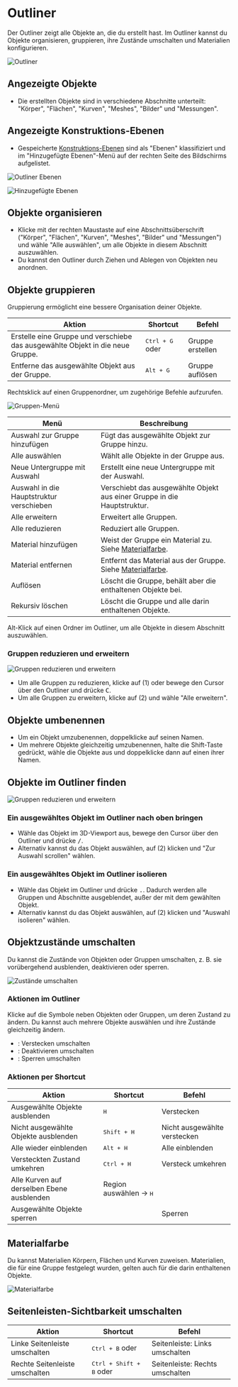 # Outliner

Der Outliner zeigt alle Objekte an, die du erstellt hast. Im Outliner kannst du Objekte organisieren, gruppieren, ihre Zustände umschalten und Materialien konfigurieren.

![Outliner](/img/outliner-001.png)

## Angezeigte Objekte

- Die erstellten Objekte sind in verschiedene Abschnitte unterteilt: "Körper", "Flächen", "Kurven", "Meshes", "Bilder" und "Messungen".

## Angezeigte Konstruktions-Ebenen

- Gespeicherte [Konstruktions-Ebenen](/construction-plane) sind als "Ebenen" klassifiziert und im "Hinzugefügte Ebenen"-Menü auf der rechten Seite des Bildschirms aufgelistet.

![Outliner Ebenen](/img/construction-plane-saved.png)   

![Hinzugefügte Ebenen](/img/construction-plane-menu.png)   

## Objekte organisieren

- Klicke mit der rechten Maustaste auf eine Abschnittsüberschrift ("Körper", "Flächen", "Kurven", "Meshes", "Bilder" und "Messungen") und wähle "Alle auswählen", um alle Objekte in diesem Abschnitt auszuwählen.
- Du kannst den Outliner durch Ziehen und Ablegen von Objekten neu anordnen.

## Objekte gruppieren

Gruppierung ermöglicht eine bessere Organisation deiner Objekte.

| Aktion | Shortcut | Befehl |
| --------------------------- | ------------------------------- | ------------------ |
| Erstelle eine Gruppe und verschiebe das ausgewählte Objekt in die neue Gruppe. | <kbd>Ctrl + G</kbd> oder <ButtonIcon type="outliner-gruop-icon" /> | Gruppe erstellen |
| Entferne das ausgewählte Objekt aus der Gruppe. | <kbd>Alt + G</kbd> | Gruppe auflösen |

Rechtsklick auf einen Gruppenordner, um zugehörige Befehle aufzurufen.

![Gruppen-Menü](/img/outliner-group-objects-menu.png)

| Menü | Beschreibung |
| -------------------------------- | ------------------------------------------------------------- |
| Auswahl zur Gruppe hinzufügen | Fügt das ausgewählte Objekt zur Gruppe hinzu. |
| Alle auswählen | Wählt alle Objekte in der Gruppe aus. |
| Neue Untergruppe mit Auswahl | Erstellt eine neue Untergruppe mit der Auswahl. |
| Auswahl in die Hauptstruktur verschieben | Verschiebt das ausgewählte Objekt aus einer Gruppe in die Hauptstruktur. |
| Alle erweitern | Erweitert alle Gruppen. |
| Alle reduzieren | Reduziert alle Gruppen. |
| Material hinzufügen | Weist der Gruppe ein Material zu. Siehe [Materialfarbe](#materialfarbe). |
| Material entfernen | Entfernt das Material aus der Gruppe. Siehe [Materialfarbe](#materialfarbe). |
| Auflösen | Löscht die Gruppe, behält aber die enthaltenen Objekte bei. |
| Rekursiv löschen | Löscht die Gruppe und alle darin enthaltenen Objekte. |

Alt-Klick auf einen Ordner im Outliner, um alle Objekte in diesem Abschnitt auszuwählen.

### Gruppen reduzieren und erweitern

![Gruppen reduzieren und erweitern](/img/outliner-collapse-expand.png)

- Um alle Gruppen zu reduzieren, klicke auf (1) oder bewege den Cursor über den Outliner und drücke <kbd>C</kbd>.
- Um alle Gruppen zu erweitern, klicke auf (2) und wähle "Alle erweitern".

## Objekte umbenennen

- Um ein Objekt umzubenennen, doppelklicke auf seinen Namen.
- Um mehrere Objekte gleichzeitig umzubenennen, halte die Shift-Taste gedrückt, wähle die Objekte aus und doppelklicke dann auf einen ihrer Namen.

## Objekte im Outliner finden

![Gruppen reduzieren und erweitern](/img/outliner-collapse-expand.png)

### Ein ausgewähltes Objekt im Outliner nach oben bringen

- Wähle das Objekt im 3D-Viewport aus, bewege den Cursor über den Outliner und drücke <kbd>/</kbd>.
- Alternativ kannst du das Objekt auswählen, auf (2) klicken und "Zur Auswahl scrollen" wählen.

### Ein ausgewähltes Objekt im Outliner isolieren

- Wähle das Objekt im Outliner und drücke <kbd>.</kbd>. Dadurch werden alle Gruppen und Abschnitte ausgeblendet, außer der mit dem gewählten Objekt.
- Alternativ kannst du das Objekt auswählen, auf (2) klicken und "Auswahl isolieren" wählen.

## Objektzustände umschalten

Du kannst die Zustände von Objekten oder Gruppen umschalten, z. B. sie vorübergehend ausblenden, deaktivieren oder sperren.

![Zustände umschalten](/img/toggle-object-states.png)

### Aktionen im Outliner

Klicke auf die Symbole neben Objekten oder Gruppen, um deren Zustand zu ändern. Du kannst auch mehrere Objekte auswählen und ihre Zustände gleichzeitig ändern.

- <ButtonIcon type="button-outliner-hide" double="true" />: Verstecken umschalten
- <ButtonIcon type="button-outliner-disable" double="true" /> : Deaktivieren umschalten
- <ButtonIcon type="button-outliner-disable-selection" double="true"  /> : Sperren umschalten

### Aktionen per Shortcut

| Aktion | Shortcut | Befehl |
| ---------------------------- | ---------------- | ---------------- |
| Ausgewählte Objekte ausblenden | <kbd>H</kbd> | Verstecken |
| Nicht ausgewählte Objekte ausblenden | <kbd>Shift + H</kbd> | Nicht ausgewählte verstecken |
| Alle wieder einblenden | <kbd>Alt + H</kbd> | Alle einblenden |
| Versteckten Zustand umkehren | <kbd>Ctrl + H</kbd> | Versteck umkehren |
| Alle Kurven auf derselben Ebene ausblenden | Region auswählen -> <kbd>H</kbd> | |
| Ausgewählte Objekte sperren | | Sperren |

## Materialfarbe

Du kannst Materialien Körpern, Flächen und Kurven zuweisen. Materialien, die für eine Gruppe festgelegt wurden, gelten auch für die darin enthaltenen Objekte.

![Materialfarbe](/img/outliner-04.png)

## Seitenleisten-Sichtbarkeit umschalten

| Aktion | Shortcut | Befehl |
| ---------------------------- | ---------------------------- | ---------------- |
| Linke Seitenleiste umschalten | <kbd>Ctrl + B</kbd> oder <ButtonIcon type="button-left-sidebar-toggle" /> | Seitenleiste: Links umschalten |
| Rechte Seitenleiste umschalten | <kbd>Ctrl + Shift + B</kbd> oder <ButtonIcon type="button-right-sidebar-toggle" /> | Seitenleiste: Rechts umschalten |
